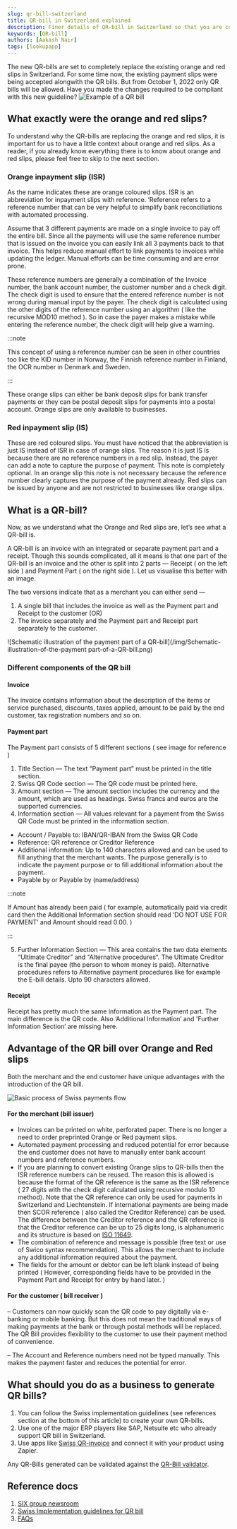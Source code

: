 ```yaml
---
slug: qr-bill-switzerland
title: QR-bill in Switzerland explained
description: Finer details of QR-bill in Switzerland so that you are compliant with the new rules.
keywords: [QR-bill]
authors: [Aakash Nair]
tags: [lookupapp]
---
```




The new QR-bills are set to completely replace the existing orange and red slips in Switzerland. For some time now, the existing payment slips were being accepted alongwith the QR bills. But from October 1, 2022 only QR bills will be allowed. Have you made the changes required to be compliant with this new guideline?
![Example of a QR bill](/img/Example-of-a-QR-bill.png)

## What exactly were the orange and red slips?

To understand why the QR-bills are replacing the orange and red slips, it is important for us to have a little context about orange and red slips. As a reader, if you already know everything there is to know about orange and red slips, please feel free to skip to the next section.

### Orange inpayment slip (ISR)

As the name indicates these are orange coloured slips. ISR is an abbreviation for inpayment slips with reference. ‘Reference refers to a reference number that can be very helpful to simplify bank reconciliations with automated processing. 

Assume that 3 different payments are made on a single invoice to pay off the entire bill. Since all the payments will use the same reference number that is issued on the invoice you can easily link all 3 payments back to that invoice. This helps reduce manual effort to link payments to invoices while updating the ledger. Manual efforts can be time consuming and are error prone.

These reference numbers are generally a combination of the Invoice number, the bank account number, the customer number and a check digit. The check digit is used to ensure that the entered reference number is not wrong during manual input by the payer. The check digit is calculated using the other digits of the reference number using an algorithm ( like the recursive MOD10 method ). So in case the payer makes a mistake while entering the reference number, the check digit will help give a warning.

:::note

This concept of using a reference number can be seen in other countries too like the KID number in Norway, the Finnish reference number in Finland, the OCR number in Denmark and Sweden.

:::

These orange slips can either be bank deposit slips for bank transfer payments or they can be postal deposit slips for payments into a postal account. Orange slips are only available to businesses.


### Red inpayment slip (IS)

These are red coloured slips. You must have noticed that the abbreviation is just IS instead of ISR in case of orange slips. The reason it is just IS is because there are no reference numbers in a red slip. Instead, the payer can add a note to capture the purpose of payment. This note is completely optional. In an orange slip this note is not necessary because the reference number clearly captures the purpose of the payment already. Red slips can be issued by anyone and are not restricted to businesses like orange slips.

## What is a QR-bill?

Now, as we understand what the Orange and Red slips are, let’s see what a QR-bill is.

A QR-bill is an invoice with an integrated or separate payment part and a receipt. Though this sounds complicated, all it means is that one part of the QR-bill is an invoice and the other is split into 2 parts — Receipt ( on the left side ) and Payment Part ( on the right side ). Let us visualise this better with an image.


The two versions indicate that as a merchant you can either send —
1. A single bill that includes the invoice as well as the Payment part and Receipt to the customer (OR)
2. The invoice separately and the Payment part and Receipt part separately to the customer.

![Schematic illustration of the payment part of a QR-bill](/img/Schematic-illustration-of-the-payment part-of-a-QR-bill.png)



### Different components of the QR bill

#### Invoice 

The invoice contains information about the description of the items or service purchased, discounts, taxes applied, amount to be paid by the end customer, tax registration numbers and so on. 


#### Payment part

The Payment part consists of 5 different sections ( see image for reference )

1. Title Section — The text “Payment part” must be printed in the title section.
2. Swiss QR Code section — The QR code must be printed here.
3. Amount section — The amount section includes the currency and the amount, which are used as headings. Swiss francs and euros are the supported currencies.
4. Information section — All values relevant for a payment from the Swiss QR Code must be printed in the information section.
  - Account / Payable to: IBAN/QR-IBAN from the Swiss QR Code
  - Reference: QR reference or Creditor Reference
  - Additional information: Up to 140 characters allowed and can be used to fill anything that the merchant wants. The purpose generally is to indicate the payment purpose or to fill additional information about the payment.
  - Payable by or Payable by (name/address)

:::note

If Amount has already been paid ( for example, automatically paid via credit card then the Additional Information section should read ‘DO NOT USE FOR PAYMENT’ and Amount should read 0.00. )

:::

5. Further Information Section — This area contains the two data elements “Ultimate Creditor” and “Alternative procedures“. The Ultimate Creditor is the final payee (the person to whom money is paid). Alternative procedures refers to Alternative payment procedures like for example the E-bill details. Upto 90 characters allowed.


#### Receipt

Receipt has pretty much the same information as the Payment part. The main difference is the QR code. Also ‘Additional Information’ and 'Further Information Section’ are missing here.

## Advantage of the QR bill over Orange and Red slips

Both the merchant and the end customer have unique advantages with the introduction of the QR bill.

![Basic process of Swiss payments flow](/img/Basic-process-of-Swiss-payments-flow.png)

#### For the merchant (bill issuer)

* Invoices can be printed on white, perforated paper. There is no longer a need to order preprinted Orange or Red payment slips.
* Automated payment processing and reduced potential for error because the end customer does not have to manually enter bank account numbers and reference numbers.
* If you are planning to convert existing Orange slips to QR-bills then the ISR reference numbers can be reused. The reason this is allowed is because the format of the QR reference is the same as the ISR reference ( 27 digits with the check digit calculated using recursive modulo 10 method).
Note that the QR reference can only be used for payments in Switzerland and Liechtenstein. If international payments are being made then SCOR reference ( also called the Creditor Reference) can be used. The difference between the Creditor reference and the QR reference is that the Creditor reference can be up to 25 digits long, is alphanumeric and its structure is based on [ISO 11649](https://en.wikipedia.org/wiki/Creditor_Reference). 
* The combination of reference and message is possible (free text or use of Swico syntax recommendation). This allows the merchant to include any additional information required about the payment.
* The fields for the amount or debtor can be left blank instead of being printed ( However, corresponding fields have to be provided in the Payment Part and Receipt for entry by hand later. )

#### For the customer ( bill receiver )

– Customers can now quickly scan the QR code to pay digitally via e-banking or mobile banking. But this does not mean the traditional ways of making payments at the bank or through postal methods will be replaced. The QR Bill provides flexibility to the customer to use their payment method of convenience.

– The Account and Reference numbers need not be typed manually. This makes the payment faster and reduces the potential for error.

## What should you do as a business to generate QR bills?

1. You can follow the Swiss implementation guidelines (see references section at the bottom of this article) to create your own QR-bills. 
2. Use one of the major ERP players like SAP, Netsuite etc who already support QR bill in Switzerland. 
3. Use apps like [Swiss QR-invoice](https://zapier.com/apps/swiss-qr-invoice/integrations) and connect it with your product using Zapier. 

Any QR-Bills generated can be validated against the [QR-Bill validator](https://www.swiss-qr-invoice.org/validator/).

## Reference docs

1. [SIX group newsroom](https://www.six-group.com/en/newsroom/media-releases/2020/20200609-qr-bill-launch.html)
2. [Swiss Implementation guidelines for QR bill](https://www.six-group.com/dam/download/banking-services/standardization/qr-bill/ig-qr-bill-v2.2-en.pdf)
3. [FAQs](https://www.paymentstandards.ch/en/shared/know-how/faq/qr.html)


